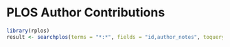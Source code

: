 PLOS Author Contributions
=========================


    
```r
library(rplos)
result <- searchplos(terms = "*:*", fields = "id,author_notes", toquery='doc_type:full', limit=10000, key=[your key])
```